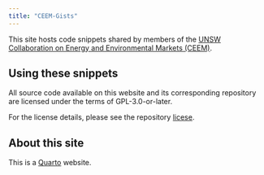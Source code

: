 ```yaml
---
title: "CEEM-Gists"
---
```


This site hosts code snippets shared by members of the [UNSW Collaboration on Energy and Environmental Markets (CEEM)](https://www.ceem.unsw.edu.au/).

## Using these snippets

All source code available on this website and its corresponding repository are licensed under the terms of GPL-3.0-or-later.

For the license details, please see the repository [licese](https://github.com/UNSW-CEEM/CEEM-Gists/blob/main/LICENSE).

## About this site

This is a [Quarto](https://quarto.org/docs/websites) website.
